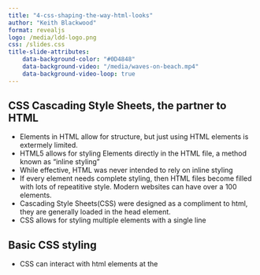 ```yaml
---
title: "4-css-shaping-the-way-html-looks"
author: "Keith Blackwood"
format: revealjs
logo: /media/ldd-logo.png
css: /slides.css
title-slide-attributes:
    data-background-color: "#0D4848"
    data-background-video: "/media/waves-on-beach.mp4"
    data-background-video-loop: true
---
```


## CSS Cascading Style Sheets, the partner to HTML

* Elements in HTML allow for structure, but just using HTML elements is extermely limited.
* HTML5 allows for styling Elements directly in the HTML file, a method known as "inline styling"
* While effective, HTML was never intended to rely on inline styling
* If every element needs complete styling, then HTML files become filled with lots of repeatitive style. Modern websites can have over a 100 elements. 
* Cascading Style Sheets(CSS) were designed as a compliment to html, they are generally loaded in the head element.
* CSS allows for styling multiple elements with a single line

## Basic CSS styling

* CSS can interact with html elements at the 
